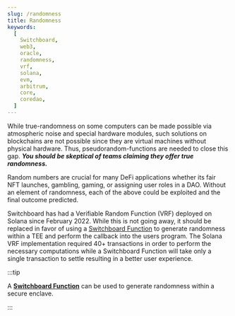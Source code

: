 ```yaml
---
slug: /randomness
title: Randomness
keywords:
  [
    Switchboard,
    web3,
    oracle,
    randomness,
    vrf,
    solana,
    evm,
    arbitrum,
    core,
    coredao,
  ]
---
```


While true-randomness on some computers can be made possible via atmospheric
noise and special hardware modules, such solutions on blockchains are not
possible since they are virtual machines without physical hardware. Thus,
pseudorandom-functions are needed to close this gap. **_You should be skeptical
of teams claiming they offer true randomness._**

Random numbers are crucial for many DeFi applications whether its fair NFT
launches, gambling, gaming, or assigning user roles in a DAO. Without an element
of randomness, each of the above could be exploited and the final outcome
predicted.

Switchboard has had a Verifiable Random Function (VRF) deployed on Solana since
February 2022. While this is not going away, it should be replaced in favor of
using a [Switchboard Function](/functions) to generate randomness within a TEE
and perform the callback into the users program. The Solana VRF implementation
required 40+ transactions in order to perform the necessary computations while a
Switchboard Function will take only a single transaction to settle resulting in
a better user experience.

:::tip

A [**Switchboard Function**](/functions) can be used to generate randomness
within a secure enclave.

:::

